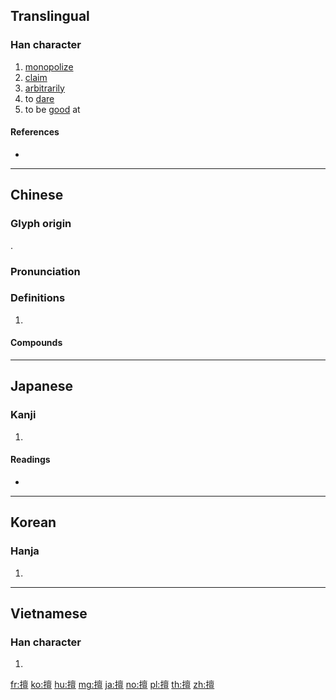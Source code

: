 {{character info/new}}
==Translingual==

===Han character===
{{Han char|rn=64|rad=手|as=13|sn=16|four=50016|canj=QYWM|ids=⿰扌亶}}

# [[monopolize]]
# [[claim]]
# [[arbitrarily]]
# to [[dare]]
# to be [[good]] at

====References====
* {{Han ref|kx=0457.340|dkj=12790|dj=0806.160|hdz=31971.040|uh=64C5|ud=25797|bh=BED5|bd=48853}}

----

==Chinese==
{{zh-forms}}

===Glyph origin===
{{Han etym}}
{{Han compound|手|亶|t1=hands|c1=s|c2=p|ls=psc}}.

===Pronunciation===
{{zh-pron
|m=shàn
|c=sin6
|mn=siān
|mc=y
|oc=y
|cat=
}}

===Definitions===
{{zh-hanzi}}

# {{rfdef|zh}}

====Compounds====
{{zh-der|不擅|專擅|擅作主張|擅作威福|擅便|擅入|擅兵|擅國|擅場|擅專|擅改|擅權|擅用|擅自|擅自作主|擅變|擅長|擅離職守|攝威擅勢|文擅彫龍|獨擅勝場|能歌擅舞}}

----

==Japanese==

===Kanji===
{{ja-kanji|grade=|rs=手13}}

# {{defn|lang=ja|sort=手13}}

====Readings====
* {{ja-readings|on=[[せん]] (sen)|kun=[[ほしいまま]] (hoshiimama)}}

----

==Korean==

===Hanja===
{{ko-hanja|hangeul=천|eumhun=|rv=cheon|mr=ch'ŏn|y=chen}}

# {{defn|lang=ko|sort=手13}}

----

==Vietnamese==

===Han character===
{{vi-hantu|[[chen]], [[thiện]]|rs=手13}}

# {{defn|lang=vi|sort=手13}}

[[fr:擅]]
[[ko:擅]]
[[hu:擅]]
[[mg:擅]]
[[ja:擅]]
[[no:擅]]
[[pl:擅]]
[[th:擅]]
[[zh:擅]]